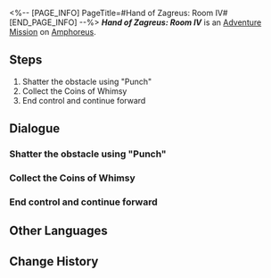 <%-- [PAGE_INFO]
PageTitle=#Hand of Zagreus: Room IV#
[END_PAGE_INFO] --%>
{{Stub|Dialogue.}}
{{Mission Infobox
|id            = 8030133
|title         = 
|image         = <!--Mission Hand of Zagreus Room IV.png-->
|type          = Adventure
|event_name    = 
|chapter       = 
|requirements  = {{subst:void|<!--Unknown: {"Type":"Manual"}-->}}
|summary       = <!--official mission summary from Fate's Atlas-->
|characters    = Trailblazer
|startLocation = [[Amphoreus]] - [[Hand of Zagreus: Room IV]]
|world         = Amphoreus
|area          = Hand of Zagreus: Room IV
|prev          = 
|next          = 
|rewards       = 
}}
'''''Hand of Zagreus: Room IV''''' is an [[Adventure Mission]] on [[Amphoreus]].

==Steps==
# Shatter the obstacle using "Punch"
# Collect the Coins of Whimsy
# End control and continue forward

<!--
==Gameplay Notes==

--><!--
==Trial Character==

-->
==Dialogue==
{{Stub Dialogue}}
===Shatter the obstacle using "Punch"{{subst:void|<!--803013302-->}}===
{{Mission Description|type=adventure|location=Hand of Zagreus: Room IV|Every room in the hypogea is protected by a seal, and this one is controlled by the "Hand of Zagreus." You will need to complete its trial before you can continue any further.}}
{{Dialogue Start}}
:{{tx}}
{{Dialogue End}}

===Collect the Coins of Whimsy{{subst:void|<!--803013301-->}}===
{{Dialogue Start}}
:{{tx}}
{{Dialogue End}}

===End control and continue forward{{subst:void|<!--803013303-->}}===
{{Dialogue Start}}
:{{tx}}
{{Dialogue End}}

==Other Languages==
{{Other Languages
|en   = Hand of Zagreus: Room IV
|zhs  = 扎格列斯之手-房间Ⅳ
|zht  = 扎格列斯之手-房間Ⅳ
|ja   = ザグレウスの手：部屋IV
|ko   = 자그레우스의 손-방Ⅳ
|es   = Mano de Zagreus: sala IV
|fr   = Salle IV de la Main de Zagreus
|ru   = Рука Загрея IV
|th   = หัตถ์ Zagreus: ห้อง IV
|vi   = Tay Của Zagreus: Phòng IV
|de   = Hand des Zagreus: Raum IV
|id   = Tangan Zagreus: Ruangan IV
|pt   = Mão de Zagreus: Sala IV
}}

==Change History==
{{Change History|3.0}}

